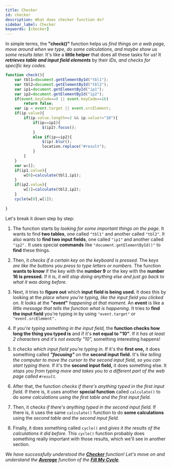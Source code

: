 ```yaml
---
title: Checker
id: checker
description: What does checker function do?
sidebar_label: Checker
keywords: [checker]
---
```

In simple terms, the **"check()"** function helps us *find things on a web page, move around when we type, do some calculations, and maybe show us some results later.* It's like a **little helper** that does all these tasks for us! It ***retrieves table and input field elements*** by their *IDs, and checks for specific key codes.*

``` jsx title="script.js" {2,4,6-7,10-12,14-16,21-22,27} showLineNumbers
function check(){
	var tbl1=document.getElementById("tbl1");
	var tbl2=document.getElementById("tbl2");
	var ip1=document.getElementById("ip1");
	var ip2=document.getElementById("ip2");
	if(event.keyCode==9 || event.keyCode==16)
		return false;
	var ip = event.target || event.srcElement;
	if(ip.value){
		if(ip.value.length>=2 && ip.value!="10"){
			if(ip==ip1){
				$(ip2).focus();
			}
			else if(ip==ip2){
				$(ip).blur();
				location.replace("#result");
			}
		}
	}
	var w=[];
	if(ip1.value){
		w[0]=calculate(tbl1,ip1);
	}
	if(ip2.value){
		w[1]=calculate(tbl2,ip2);
	}
	cycle(w[0],w[1]);
	
}
```

Let's break it down step by step:
1.	The function starts by *looking for some important things on the page.* It wants to find **two tables**, one called `"tbl1"` and another called `"tbl2"`. It also wants to **find two input fields**, one called `"ip1"` and another called `"ip2".` It uses special **commands** like `"document.getElementById()"` to **find** these things.

2.	Then, it *checks if a certain key on the keyboard is pressed.* The *keys are like the buttons you press to type letters or numbers.* The function **wants to know** if the key with the **number 9** or the key with the **number 16 is pressed.** If it is, *it will stop doing anything else and just go back to what it was doing before.*

3.	Next, it tries to **figure out** which **input field is being used.** It does this by looking at the *place where you're typing, like the input field you clicked on.* It looks at the **"event"** *happening at that moment.* An **event** is like a *little message that tells the function what is happening.* It tries to **find the input field** you're typing in by using `"event.target"` or `"event.srcElement".`

4.	If *you're typing something in the input field,* the **function checks how long the thing you typed is** and if it's **not equal to "10"**. If it *has at least 2 characters and it's not exactly "10",* something interesting happens!

5.	It *checks which input field you're typing in.* If it's the **first one,** it does something called ***"focusing"*** on the **second input field.** It's like *telling the computer to move the cursor to the second input field, so you can start typing there.* If it's the **second input field,** it does something else. It *stops you from typing more and takes you to a different part of the web page called `#result`.*

6.	After that, the function *checks if there's anything typed in the first input field.* If there is, it uses another **special function** called `calculate()` to do *some calculations using the first table and the first input field.*

7.	Then, it *checks if there's anything typed in the second input field.* If there is, it uses the same `calculate()` function to do **some calculations** using the *second table and the second input field.*

8.	Finally, it does something called `cycle()` and *gives it the results of the calculations it did before.* This `cycle()` function probably does something really important with those results, which we'll see in another section.

_We have successfully understood the [**Checker**](checker) function! Let's move on and understand the [**Average**](average) function of the **[Fill My Cycle](fillmycycle.tcetmumbai.in/)**._

